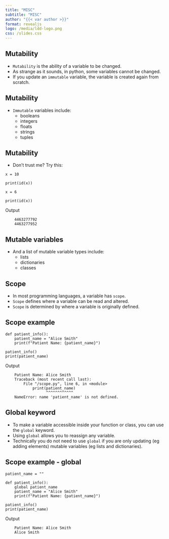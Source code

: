 ```yaml
---
title: "MISC"
subtitle: "MISC"
author: "{{< var author >}}"
format: revealjs
logo: /media/ldd-logo.png
css: /slides.css
---
```


## Mutability

- `Mutability` is the ability of a variable to be changed.
- As strange as it sounds, in python, some variables cannot be changed.
- If you update an `immutable` variable, the variable is created again from scratch.

## Mutability

- `Immutable` variables include:
  - booleans
  - integers
  - floats
  - strings
  - tuples

## Mutability

- Don't trust me? Try this:

```.python
x = 10

print(id(x))

x = 6

print(id(x))
```

Output

        4463277792
        4463277952

## Mutable variables

- And a list of mutable variable types include:
  - lists
  - dictionaries
  - classes

## Scope

- In most programming languages, a variable has `scope`.
- `Scope` defines where a variable can be read and altered.
- `Scope` is determined by where a variable is originally defined.

## Scope example

```.python
def patient_info():
    patient_name = "Alice Smith"
    print(f"Patient Name: {patient_name}")

patient_info()
print(patient_name)
```

Output

        Patient Name: Alice Smith
        Traceback (most recent call last):
            File "/scope.py", line 6, in <module>
                print(patient_name)
                      ^^^^^^^^^^^^
        NameError: name 'patient_name' is not defined.

## Global keyword

- To make a variable accessible inside your function or class, you can use the `global` keyword.
- Using `global` allows you to reassign any variable.
- Technically you do not need to use `global` if you are only updating (eg adding elements) mutable variables (eg lists and dictionaries).

## Scope example - global

```.python
patient_name = ""

def patient_info():
    global patient_name
    patient_name = "Alice Smith"
    print(f"Patient Name: {patient_name}")

patient_info()
print(patient_name)
```

Output

        Patient Name: Alice Smith
        Alice Smith
